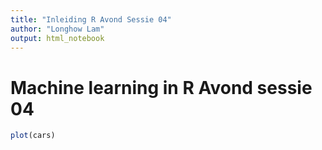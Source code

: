 ```yaml
---
title: "Inleiding R Avond Sessie 04"
author: "Longhow Lam"
output: html_notebook
---
```


# Machine learning in R Avond sessie 04

```r
plot(cars)  
```

